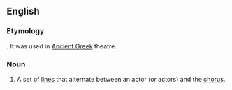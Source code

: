 ==English==

===Etymology===
{{etyl|grc|en}} {{m|grc|κομμός||beating}}. It was used in [[Ancient Greek]] theatre.

===Noun===
{{en-noun|kommoi}}

# A set of [[lines]] that alternate between an actor (or actors) and the [[chorus]].